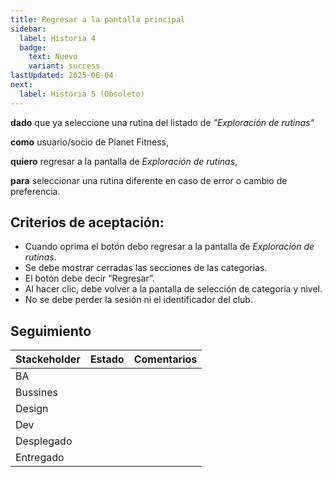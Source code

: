 ```yaml
---
title: Regresar a la pantalla principal
sidebar:
  label: Historia 4
  badge:
    text: Nuevo
    variant: success
lastUpdated: 2025-06-04
next:
  label: Historia 5 (Obsoleto)
---
```



**dado** que ya seleccione una rutina del listado de _"Exploración de rutinas"_

**como** usuario/socio de Planet Fitness,

**quiero** regresar a la pantalla de _Exploración de rutinas_,

**para** seleccionar una rutina diferente en caso de error o cambio de preferencia.

## Criterios de aceptación:

- Cuando oprima el botón debo regresar a la pantalla de _Exploración de rutinas_.
- Se debe mostrar cerradas las secciones de las categorias.
-	El botón debe decir “Regresar”.
-	Al hacer clic, debe volver a la pantalla de selección de categoría y nivel.
-	No se debe perder la sesión ni el identificador del club.

## Seguimiento

| Stackeholder |                     Estado                    |             Comentarios             |
|--------------|-----------------------------------------------|------------------------------------ |
| BA           | <Badge text="Terminado" variant="note" />     |                                     |
| Bussines     | <Badge text="Pendiente" variant="caution" />  |                                     |
| Design       | <Badge text="Pendiente" variant="caution" />  |                                     |
| Dev          | <Badge text="Pendiente" variant="caution" />  |                                     |
| Desplegado   | <Badge text="Pendiente" variant="caution" />  |                                     |
| Entregado    | <Badge text="Pendiente" variant="caution" />  |                                     |


